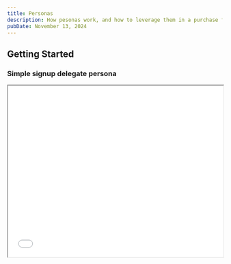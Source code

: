 ```yaml
---
title: Personas
description: How pesonas work, and how to leverage them in a purchase flow.
pubDate: November 13, 2024
---
```


## Getting Started

### Simple signup delegate persona
<iframe width="100%" height="400" src="/guide/example/form-persona" />

### Verify different persona levels
<iframe width="100%" height="400" src="/guide/example/verify-persona" />

### Verify to purchase
<iframe width="100%" height="400" src="/guide/example/pay-persona" />

